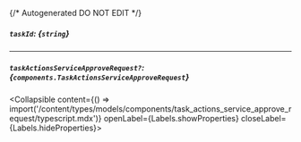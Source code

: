 {/* Autogenerated DO NOT EDIT  */}

##### `taskId`: *{`string`}*

---
##### `taskActionsServiceApproveRequest?`: *{`components.TaskActionsServiceApproveRequest`}*
<Collapsible content={() => import('/content/types/models/components/task_actions_service_approve_request/typescript.mdx')} openLabel={Labels.showProperties} closeLabel={Labels.hideProperties}>
</Collapsible>


